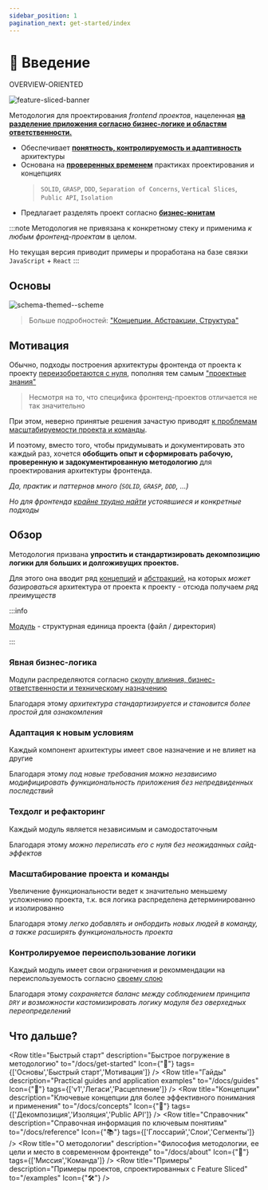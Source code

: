 ```yaml
---
sidebar_position: 1
pagination_next: get-started/index
---
```


# 🔎 Введение

<span class="badge badge--secondary margin-bottom--md">OVERVIEW-ORIENTED</span>

![feature-sliced-banner](/img/banner.jpg)

Методология для проектирования *frontend проектов*, нацеленная [**на разделение приложения согласно бизнес-логике и областям ответственности.**][refs-splitting]

- Обеспечивает [**понятность, контролируемость и адаптивность**][refs-arch-req] архитектуры
- Основана на [**проверенных временем**][refs-motivation-why] практиках проектирования и концепциях
    > `SOLID`, `GRASP`, `DDD`, `Separation of Concerns`, `Vertical Slices`, `Public API`, `Isolation`
- Предлагает разделять проект согласно [**бизнес-юнитам**][ext-ubiq-lang]

:::note
Методология не привязана к конкретному стеку и применима *к любым фронтенд-проектам* в целом.

Но текущая версия приводит примеры и проработана на базе связки `JavaScript` + `React`
:::

## Основы

![schema-themed--scheme](/img/visual_schema.jpg)

> Больше подробностей: ["Концепции, Абстракции, Структура"][refs-basics]

## Мотивация

Обычно, подходы построения архитектуры фронтенда от проекта к проекту [переизобретаются с нуля][refs-motivation], пополняя тем самым ["проектные знания"][refs-knowledge]

> Несмотря на то, что специфика фронтенд-проектов отличается не так значительно

При этом, неверно принятые решения зачастую приводят [к проблемам масштабируемости проекта и команды][refs-arch-problems].

И поэтому, вместо того, чтобы придумывать и документировать это каждый раз, хочется **обобщить опыт и сформировать рабочую, проверенную и задокументированную методологию** для проектирования архитектуры фронтенда.

*Да, практик и паттернов много (`SOLID`, `GRASP`, `DDD`, ...)*

*Но для фронтенда [крайне трудно найти][refs-motivation] устоявшиеся и конкретные подходы*

## Обзор

Методология призвана **упростить и стандартизировать декомпозицию логики для больших и долгоживущих проектов.**

Для этого она вводит ряд [концепций][refs-concepts] и [абстракций][refs-splitting], на которых *может базироваться* архитектура от проекта к проекту - отсюда получаем *ряд преимуществ*

:::info

[Модуль][refs-module] - структурная единица проекта (файл / директория)

:::

### Явная бизнес-логика

Модули распределяются согласно [скоупу влияния, бизнес-ответственности и техническому назначению][refs-splitting]

Благодаря этому *архитектура стандартизируется и становится более простой для ознакомления*

### Адаптация к новым условиям

Каждый компонент архитектуры имеет свое назначение и не влияет на другие

Благодаря этому *под новые требования можно независимо модифицировать функциональность приложения без непредвиденных последствий*

### Техдолг и рефакторинг

Каждый модуль является независимым и самодостаточным

Благодаря этому *можно переписать его с нуля без неожиданных сайд-эффектов*

### Масштабирование проекта и команды

Увеличение функциональности ведет к значительно меньшему усложнению проекта, т.к. вся логика распределена детерминированно и изолированно

Благодаря этому *легко добавлять и онбордить новых людей в команду, а также расширять функциональность проекта*

### Контролируемое переиспользование логики

Каждый модуль имеет свои ограничения и рекоммендации на переиспользуемость согласно [своему слою][refs-splitting--layers]

Благодаря этому *сохраняется баланс между соблюдением принципа `DRY` и возможности кастомизировать логику модуля без оверхедных переопределений*

## Что дальше?


<Row 
    title="Быстрый старт" 
    description="Быстрое погружение в методологию"
    to="/docs/get-started"
    Icon={"🚀"}
    tags={['Основы','Быстрый старт','Мотивация']}
/>
<Row 
    title="Гайды" 
    description="Practical guides and application examples"
    to="/docs/guides"
    Icon={"🎯"}
    tags={['v1','Легаси','Расцепление']}
/>
<Row 
    title="Концепции" 
    description="Ключевые концепции для более эффективного понимания и применения"
    to="/docs/concepts"
    Icon={"🧩"}
    tags={['Декомпозиция','Изоляция','Public API']}
/>
<Row 
    title="Справочник" 
    description="Справочная информация по ключевым понятиям"
    to="/docs/reference"
    Icon={"📚"}
    tags={['Глоссарий','Слои','Сегменты']}
/>
<Row 
    title="О методологии" 
    description="Философия методологии, ее цели и место в современном фронтенде"
    to="/docs/about"
    Icon={"🍰"}
    tags={['Миссия','Команда']}
/>
<Row 
    title="Примеры" 
    description="Примеры проектов, спроектированных с Feature Sliced"
    to="/examples"
    Icon={"🛠"}
/>

[refs-getstarted]: /docs/get-started
[refs-basics]: /docs/get-started/basics
[refs-motivation]: /docs/get-started/motivation
[refs-motivation-why]: /docs/get-started/motivation#-почему-не-хватает-существующих-решений

[refs-concepts]: /docs/concepts
[refs-splitting]: /docs/concepts/app-splitting
[refs-splitting--layers]: /docs/concepts/app-splitting#group-layers
[refs-arch-req]: /docs/concepts/architecture#требования
[refs-arch-problems]: /docs/concepts/architecture#проблемы

[refs-guides]: /docs/guides
[refs-low-coupling]: /docs/guides/low-coupling
[refs-migration-v1]: /docs/guides/migration-from-v1
<!-- FIXME: Refer to the root later, not to the first element -->
[refs-examples]: /docs/guides/examples/viewer

[refs-reference]: /docs/reference
[refs-module]: /docs/reference/glossary#модуль
[refs-knowledge]: /docs/reference/knowledge-types

[refs-about]: /docs/about


[ext-ubiq-lang]: https://thedomaindrivendesign.io/developing-the-ubiquitous-language


